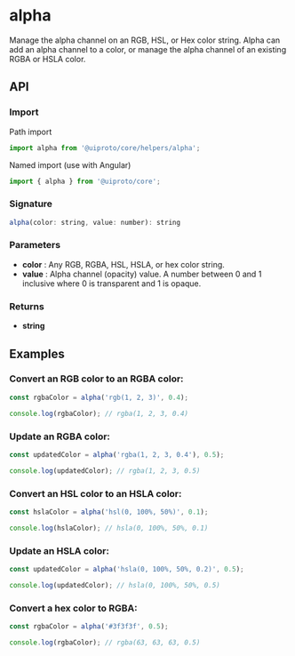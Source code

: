 
<Meta title="Core/Helpers/alpha" />

<h1>alpha</h1>

Manage the alpha channel on an RGB, HSL, or Hex color string. Alpha can add an alpha channel to a color, or manage the alpha channel of an
existing RGBA or HSLA color.

<h2>API</h2>

<h3>Import</h3>

Path import

```javascript
import alpha from '@uiproto/core/helpers/alpha';
```

Named import (use with Angular)

```javascript
import { alpha } from '@uiproto/core';
```

<h3>Signature</h3>

```javascript
alpha(color: string, value: number): string
```

<h3>Parameters</h3>

<ul>
  <li>
    <strong>color</strong> : Any RGB, RGBA, HSL, HSLA, or hex color string.
  </li>
  <li>
    <strong>value</strong> : Alpha channel (opacity) value. A number between 0 and 1 inclusive where 0 is transparent and 1 is opaque.
  </li>
</ul>

<h3>Returns</h3>

<ul>
  <li>
    <strong>string</strong>
  </li>
</ul>

<h2>Examples</h2>

<h3>Convert an RGB color to an RGBA color:</h3>

```javascript
const rgbaColor = alpha('rgb(1, 2, 3)', 0.4);

console.log(rgbaColor); // rgba(1, 2, 3, 0.4)
```

<h3>Update an RGBA color:</h3>

```javascript
const updatedColor = alpha('rgba(1, 2, 3, 0.4'), 0.5);

console.log(updatedColor); // rgba(1, 2, 3, 0.5)
```

<h3>Convert an HSL color to an HSLA color:</h3>

```javascript
const hslaColor = alpha('hsl(0, 100%, 50%)', 0.1);

console.log(hslaColor); // hsla(0, 100%, 50%, 0.1)
```

<h3>Update an HSLA color:</h3>

```javascript
const updatedColor = alpha('hsla(0, 100%, 50%, 0.2)', 0.5);

console.log(updatedColor); // hsla(0, 100%, 50%, 0.5)
```

<h3>Convert a hex color to RGBA:</h3>

```javascript
const rgbaColor = alpha('#3f3f3f', 0.5);

console.log(rgbaColor); // rgba(63, 63, 63, 0.5)
```
